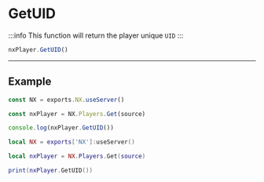 
# GetUID

:::info
This function will return the player unique `UID`
:::

```typescript
nxPlayer.GetUID()
```

---

## Example

<Tabs>
<TabItem value="ts" label="TypeScript/JavaScript">

```typescript title="/rc/server/player/player.class.ts"
const NX = exports.NX.useServer()

const nxPlayer = NX.Players.Get(source)

console.log(nxPlayer.GetUID())
```

</TabItem>
<TabItem value="lua" label="Lua">

```lua title="/rc/server/player/player.class.ts"
local NX = exports['NX']:useServer()

local nxPlayer = NX.Players.Get(source)

print(nxPlayer.GetUID())
```

</TabItem>
</Tabs>
